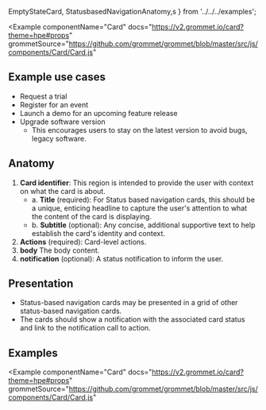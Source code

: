   EmptyStateCard,
  StatusbasedNavigationAnatomy,s
} from '../../../examples';

<Example
  componentName="Card"
  docs="https://v2.grommet.io/card?theme=hpe#props"
  grommetSource="https://github.com/grommet/grommet/blob/master/src/js/components/Card/Card.js"
>
  <EmptyStateCard />
</Example>

## Example use cases

- Request a trial
- Register for an event
- Launch a demo for an upcoming feature release
- Upgrade software version
  - This encourages users to stay on the latest version to avoid bugs, legacy software.

## Anatomy

<Example plain>
  <StatusbasedNavigationAnatomy />
</Example>

1. **Card identifier**: This region is intended to provide the user with context on what the card is about.
   - a. **Title** (required): For Status based navigation cards, this should be a unique, enticing headline to capture the user's attention to what the content of the card is displaying.
   - b. **Subtitle** (optional): Any concise, additional supportive text to help establish the card's identity and context.
2. **Actions** (required): Card-level actions.
3. **body** The body content.
4. **notification** (optional): A status notification to inform the user.

## Presentation

- Status-based navigation cards may be presented in a grid of other status-based navigation cards.
- The cards should show a notification with the associated card status and link to the notification call to action.

## Examples

<Example
  componentName="Card"
  docs="https://v2.grommet.io/card?theme=hpe#props"
  grommetSource="https://github.com/grommet/grommet/blob/master/src/js/components/Card/Card.js"
>
  <EmptyStateCard />
</Example>